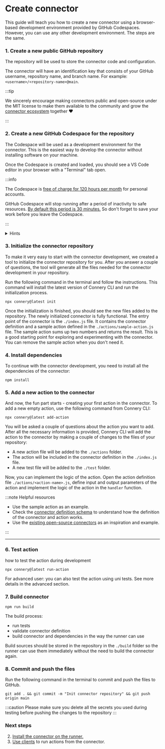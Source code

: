 
# Create connector

This guide will teach you how to create a new connector using a browser-based development environment provided by GitHub Codespaces.
However, you can use any other development environment. The steps are the same.

### 1. Create a new public GitHub repository

The repository will be used to store the connector code and configuration.

The connector will have an identification key that consists of your GitHub username, repository name, and branch name.
For example: `<username>/<repository-name>@main`.

:::tip

We sincerely encourage making connectors public and open-source under the MIT license 
to make them available to the community and grow the [connector ecosystem](/docs/introduction/connector-ecosystem) together :heart:

:::

### 2. Create a new GitHub Codespace for the repository

The Codespace will be used as a development environment for the connector.
This is the easiest way to develop the connector without installing software on your machine.

Once the Codespace is created and loaded, you should see a VS Code editor in your browser with a "Terminal" tab open.

:::info

The Codespace is [free of charge for 120 hours per month](https://docs.github.com/en/billing/managing-billing-for-github-codespaces/about-billing-for-github-codespaces#monthly-included-storage-and-core-hours-for-personal-accounts) for personal accounts.

GitHub Codespace will stop running after a period of inactivity to safe resources.
[By default this period is 30 minutes.](https://docs.github.com/en/codespaces/customizing-your-codespace/setting-your-timeout-period-for-github-codespaces?tool=webui#about-the-idle-timeout)
So don't forget to save your work before you leave the Codespace.

:::

<details>
  <summary>Hints</summary>

- If you are not familiar with GitHub Codespaces, you can follow the
  [Create a GitHub Codespace for arepository](https://docs.github.com/en/codespaces/developing-in-codespaces/creating-a-codespace-for-a-repository?tool=webui)
  guide.
- If you prefer to use another development environment, you can skip this
  step, clone the repository, open it in your favorite IDE, and continue with
  the next steps. In this case, make sure you have the latest version of Node.js installed.

</details>

### 3. Initialize the connector repository

To make it very easy to start with the connector development, we created a tool to initialize the connector repository for you.
After you answer a couple of questions, the tool will generate all the files needed for the connector development in your repository.

Run the following command in the terminal and follow the instructions.
This command will install the latest version of Connery CLI and run the initialization process.

```
npx connery@latest init
```

Once the initialization is finished, you should see the new files added to the repository.
The newly initialized connector is fully functional.
The entry point of the connector is the `./index.js` file.
It contains the connector definition and a sample action defined in the `./actions/sample-action.js` file.
The sample action sums up two numbers and returns the result.
This is a good starting point for exploring and experimenting with the connector.
You can remove the sample action when you don't need it.

### 4. Install dependencies

To continue with the connector development, you need to install all the dependencies of the connector:

```
npm install
```

### 5. Add a new action to the connector

And now, the fun part starts - creating your first action in the connector. 
To add a new empty action, use the following command from Connery CLI:

```
npx connery@latest add-action
```

You will be asked a couple of questions about the action you want to add.
After all the necessary information is provided, Connery CLI will add the action to the connector 
by making a couple of changes to the files of your repository:

- A new action file will be added to the `./actions` folder.
- The action will be included in the connector definition in the `./index.js` file.
- A new test file will be added to the `./test` folder.

Now, you can implement the logic of the action. Open the action definition file `./actions/<action-name>.js`, 
define input and output parameters of the action and implement the logic of the action in the `handler` function.

:::note Helpful resources 

- Use the sample action as an example. 
- Check the [connector definition schema](https://github.com/connery-io/connery/blob/main/packages/lib/src/connector.schema.ts) 
to understand how the definition of the connector and action works.
- Use the [existing open-source connectors](/docs/connectors) as an inspiration and example.

:::

---

### 6. Test action

how to test the action during development

```
npx connery@latest run-action
```

For advanced user: you can also test the action using uni tests. See more details in the advanced section.

### 7. Build connector

```
npm run build
```

The build process:

- run tests
- validate connector definition
- build connector and dependencies in the way the runner can use

Build sources should be stored in the repository in the `./build` folder so the runner can use them immediately without the need to build the connector again.

### 8. Commit and push the files

Run the following command in the terminal to commit and push the files to GitHub.

```
git add . && git commit -m "Init connector repository" && git push origin main
```

:::caution
Please make sure you delete all the secrets you used during testing before pushing the changes to the repository
:::

### Next steps

2. [Install the connector on the runner.](/docs/getting-started/install-connector-on-the-runner)
3. [Use clients](/docs/getting-started/use-clients-to-call-actions) to run actions from the connector.

